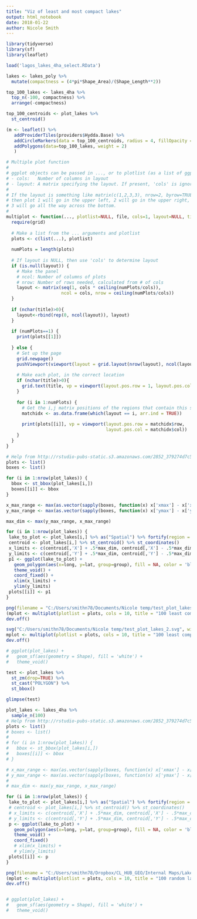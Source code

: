 ```yaml
---
title: "Viz of least and most compact lakes"
output: html_notebook
date: 2018-01-22
author: Nicole Smith
---
```

```r
library(tidyverse)
library(sf)
library(leaflet)

load('lagos_lakes_4ha_select.RData')
```


```r
lakes <- lakes_poly %>%
  mutate(compactness = (4*pi*Shape_Area)/(Shape_Length**2))

top_100_lakes <- lakes_4ha %>%
  top_n(-100, compactness) %>%
  arrange(-compactness)

top_100_centroids <- plot_lakes %>%
  st_centroid()
```

```r
(m <- leaflet() %>%
   addProviderTiles(providers$Hydda.Base) %>%
   addCircleMarkers(data = top_100_centroids, radius = 4, fillOpacity = 1, stroke = FALSE) %>%
   addPolygons(data=top_100_lakes, weight = 2)
   )

```

```r
# Multiple plot function
#
# ggplot objects can be passed in ..., or to plotlist (as a list of ggplot objects)
# - cols:   Number of columns in layout
# - layout: A matrix specifying the layout. If present, 'cols' is ignored.
#
# If the layout is something like matrix(c(1,2,3,3), nrow=2, byrow=TRUE),
# then plot 1 will go in the upper left, 2 will go in the upper right, and
# 3 will go all the way across the bottom.
#
multiplot <- function(..., plotlist=NULL, file, cols=1, layout=NULL, title="") {
  require(grid)
 
  # Make a list from the ... arguments and plotlist
  plots <- c(list(...), plotlist)
 
  numPlots = length(plots)
 
  # If layout is NULL, then use 'cols' to determine layout
  if (is.null(layout)) {
    # Make the panel
    # ncol: Number of columns of plots
    # nrow: Number of rows needed, calculated from # of cols
    layout <- matrix(seq(1, cols * ceiling(numPlots/cols)),
                     ncol = cols, nrow = ceiling(numPlots/cols))
  }
 
  if (nchar(title)>0){
    layout<-rbind(rep(0, ncol(layout)), layout)
  }
 
  if (numPlots==1) {
    print(plots[[1]])
 
  } else {
    # Set up the page
    grid.newpage()
    pushViewport(viewport(layout = grid.layout(nrow(layout), ncol(layout), heights =if(nchar(title)>0){unit(c(0.5, rep(5,nrow(layout)-1)), "null")}else{unit(c(rep(5, nrow(layout))), "null")} )))
 
    # Make each plot, in the correct location
    if (nchar(title)>0){
      grid.text(title, vp = viewport(layout.pos.row = 1, layout.pos.col = 1:ncol(layout)))
    }
 
    for (i in 1:numPlots) {
      # Get the i,j matrix positions of the regions that contain this subplot
      matchidx <- as.data.frame(which(layout == i, arr.ind = TRUE))
 
      print(plots[[i]], vp = viewport(layout.pos.row = matchidx$row,
                                      layout.pos.col = matchidx$col))
    }
  }
}
```



```r
# Help from http://rstudio-pubs-static.s3.amazonaws.com/2852_379274d7c5734f979e106dcf019ec46c.html
plots <- list()
boxes <- list()

for (i in 1:nrow(plot_lakes)) {
  bbox <- st_bbox(plot_lakes[i,])
  boxes[[i]] <- bbox
}

x_max_range <- max(as.vector(sapply(boxes, function(x) x['xmax'] - x['xmin'])))
y_max_range <- max(as.vector(sapply(boxes, function(x) x['ymax'] - x['ymin'])))

max_dim <- max(y_max_range, x_max_range)

for (i in 1:nrow(plot_lakes)) {
 lake_to_plot <- plot_lakes[i,] %>% as("Spatial") %>% fortify(region = 'Permanent_Identifier')
 centroid <- plot_lakes[i,] %>% st_centroid() %>% st_coordinates()
 x_limits <- c(centroid[,'X'] + .5*max_dim, centroid[,'X'] - .5*max_dim)
 y_limits <- c(centroid[,'Y'] + .5*max_dim, centroid[,'Y'] - .5*max_dim)
 p1 <- ggplot(lake_to_plot) +
   geom_polygon(aes(x=long, y=lat, group=group), fill = NA, color = 'black') +
   theme_void() +
   coord_fixed() +
   xlim(x_limits) +
   ylim(y_limits)
 plots[[i]] <- p1
}

png(filename = "C:/Users/smithn78/Documents/Nicole temp/test_plot_lakes.png", width = 1920, height = 1200)
(mplot <- multiplot(plotlist = plots, cols = 10, title = "100 least compact lakes in LAGOS (not to scale)"))
dev.off()

svg("C:/Users/smithn78/Documents/Nicole temp/test_plot_lakes_2.svg", width = 14, height = 11)
mplot <- multiplot(plotlist = plots, cols = 10, title = "100 least compact lakes in LAGOS (not to scale)")
dev.off()

# ggplot(plot_lakes) +
#   geom_sf(aes(geometry = Shape), fill = 'white') +
#   theme_void()

```


```r
test <- plot_lakes %>%
  st_zm(drop=TRUE) %>%
  st_cast("POLYGON") %>%
  st_bbox()

glimpse(test)
```


```r
plot_lakes <- lakes_4ha %>%
  sample_n(100)
# Help from http://rstudio-pubs-static.s3.amazonaws.com/2852_379274d7c5734f979e106dcf019ec46c.html
plots <- list()
# boxes <- list()
# 
# for (i in 1:nrow(plot_lakes)) {
#   bbox <- st_bbox(plot_lakes[i,])
#   boxes[[i]] <- bbox
# }

# x_max_range <- max(as.vector(sapply(boxes, function(x) x['xmax'] - x['xmin'])))
# y_max_range <- max(as.vector(sapply(boxes, function(x) x['ymax'] - x['ymin'])))
# 
# max_dim <- max(y_max_range, x_max_range)

for (i in 1:nrow(plot_lakes)) {
 lake_to_plot <- plot_lakes[i,] %>% as("Spatial") %>% fortify(region = 'Permanent_Identifier')
 # centroid <- plot_lakes[i,] %>% st_centroid() %>% st_coordinates()
 # x_limits <- c(centroid[,'X'] + .5*max_dim, centroid[,'X'] - .5*max_dim)
 # y_limits <- c(centroid[,'Y'] + .5*max_dim, centroid[,'Y'] - .5*max_dim)
 p <- ggplot(lake_to_plot) +
   geom_polygon(aes(x=long, y=lat, group=group), fill = NA, color = 'black') +
   theme_void() +
   coord_fixed()
   # xlim(x_limits) +
   # ylim(y_limits)
 plots[[i]] <- p
}

png(filename = "C:/Users/smithn78/Dropbox/CL_HUB_GEO/Internal Maps/Lakes and Reservoirs Multiplots/sample_lakes_100.png", width = 1920, height = 1200)
(mplot <- multiplot(plotlist = plots, cols = 10, title = "100 random lakes in LAGOS (not to scale)"))
dev.off()


# ggplot(plot_lakes) +
#   geom_sf(aes(geometry = Shape), fill = 'white') +
#   theme_void()

```


